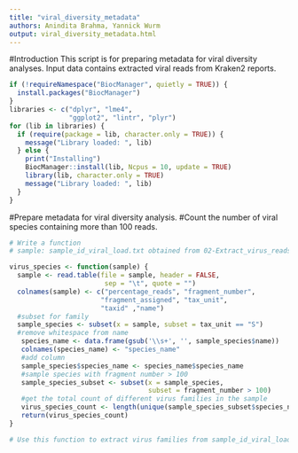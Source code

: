 ```yaml
---
title: "viral_diversity_metadata"
authors: Anindita Brahma, Yannick Wurm
output: viral_diversity_metadata.html
---
```

#Introduction
This script is for preparing metadata for viral diversity analyses.
Input data contains extracted viral reads from Kraken2 reports.

```r
if (!requireNamespace("BiocManager", quietly = TRUE)) {
  install.packages("BiocManager")
}
libraries <- c("dplyr", "lme4",
               "ggplot2", "lintr", "plyr")
for (lib in libraries) {
  if (require(package = lib, character.only = TRUE)) {
    message("Library loaded: ", lib)
  } else {
    print("Installing")
    BiocManager::install(lib, Ncpus = 10, update = TRUE)
    library(lib, character.only = TRUE)
    message("Library loaded: ", lib)
  }
}
```
#Prepare metadata for viral diversity analysis.
#Count the number of viral species containing more than 100 reads.

```r
# Write a function
# sample: sample_id_viral_load.txt obtained from 02-Extract_virus_reads

virus_species <- function(sample) {
  sample <- read.table(file = sample, header = FALSE,
                        sep = "\t", quote = "")
  colnames(sample) <- c("percentage_reads", "fragment_number",
                       "fragment_assigned", "tax_unit",
                       "taxid" ,"name")
  #subset for family
  sample_species <- subset(x = sample, subset = tax_unit == "S")
  #remove whitespace from name
   species_name <- data.frame(gsub('\\s+', '', sample_species$name))
   colnames(species_name) <- "species_name"
   #add column
   sample_species$species_name <- species_name$species_name
   #sample species with fragment number > 100
   sample_species_subset <- subset(x = sample_species,
                                   subset = fragment_number > 100)
   #get the total count of different virus families in the sample
   virus_species_count <- length(unique(sample_species_subset$species_name))
   return(virus_species_count)
}

# Use this function to extract virus families from sample_id_viral_load.txt
```

